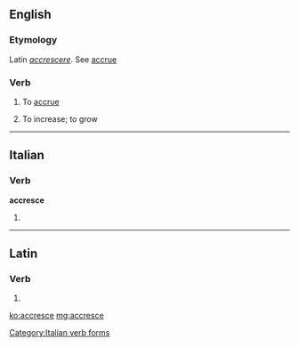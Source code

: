 ==English==

===Etymology===
Latin ''[[accrescere]]''.  See [[accrue]]

===Verb===
{{en-verb|accresc|ing}}

# {{context|rare|intransitive|lang=en}} To [[accrue]]
# {{context|obsolete|intransitive|lang=en}} To increase; to grow

----

==Italian==

===Verb===
'''accresce'''

# {{conjugation of|accrescere||3|s|pres|ind|lang=it}}

[[Category:Italian verb forms]]

----

==Latin==

===Verb===
{{la-verb-form|accresce}}

# {{conjugation of|accrescō||2|s|pres|act|imp|lang=la}}

[[ko:accresce]]
[[mg:accresce]]